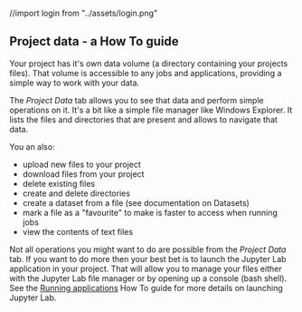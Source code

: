 //import login from "../assets/login.png"

<Head>
  <title>Project data - a How To guide</title>
</Head>

<DocsNav />

## Project data - a How To guide

Your project has it's own data volume (a directory containing your projects files).
That volume is accessible to any jobs and applications, providing a simple way to work with your data.

The *Project Data* tab allows you to see that data and perform simple operations on it.
It's a bit like a simple file manager like Windows Explorer. It lists the files and directories that are present and
allows to navigate that data.

You an also:

- upload new files to your project
- download files from your project
- delete existing files
- create and delete directories
- create a dataset from a file (see documentation on Datasets)
- mark a file as a "favourite" to make is faster to access when running jobs
- view the contents of text files

Not all operations you might want to do are possible from the *Project Data* tab.
If you want to do more then your best bet is to launch the Jupyter Lab application in your project. That will allow you
to manage your files either with the Jupyter Lab file manager or by opening up a console (bash shell).
See the [Running applications](./applications) How To guide for more details on launching
Jupyter Lab.

